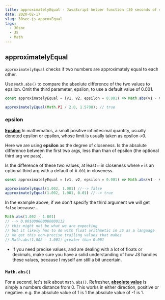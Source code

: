 ```yaml
---
title: approximatelyEqual - JavaScript helper function (30 seconds of code)
date: 2020-02-17
slug: 30sec-js-approxEqual
tags:
  - 30soc
  - JS
  - Math
---
```

## approximatelyEqual 
`approximatelyEqual` checks if two numbers are approximately equal to each other.

Use `Math.abs()` to compare the absolute difference of the two values to epsilon. Omit the third parameter, epsilon, to use a default value of 0.001.

```js
const approximatelyEqual = (v1, v2, epsilon = 0.001) => Math.abs(v1 - v2) < epsilon;

approximatelyEqual(Math.PI / 2.0, 1.5708); // true
```
### epsilon
[**Epsilon**](http://mathworld.wolfram.com/Epsilon.html) In mathematics, a small positive infinitesimal quantity, usually denoted epsilon or epsilon, whose limit is usually taken as epsilon->0.

Here we are using **epsilon** as the degree of closeness. Is the absolute difference between the first two args, less than than of epsilon (the optional third arg we pass).

Is the difference of these two values, at least `e` in closeness where `e` is an optional third arg with a default of `0.001` in closeness.

```js
const approximatelyEqual = (v1, v2, epsilon = 0.001) => Math.abs(v1 - v2) < epsilon;

approximatelyEqual(1.002, 1.001) //--> false
approximatelyEqual(1.002, 1.001, 0.01) //--> true
```
In the example above, if we don't specify the third argument we will get `false` because...
```js
Math.abs(1.002 - 1.001)
// --> 0.001000000000000112
// this might not be what we are expecting
// but it likely has to do with float arithmetic in JS as a language
// We get this non-precise trailing values that makes
// Math.abs(1.002 - 1.001) greater than 0.001
```
- If you need precise values, and are dealing with a lot of floats or decimals, make sure you have a solid understanding of how JS handles these values, because I myself am still a bit uncertain.

### `Math.abs()`
For a second, let's talk about `Math.abs()`. Refresher, [**absolute value**](https://en.wikipedia.org/wiki/Absolute_value) is simply a numbers distance from 0. This works in either direction, positive or negative. e.g. the absolute value of 1 is 1 the absolute value of -1 is 1.
 